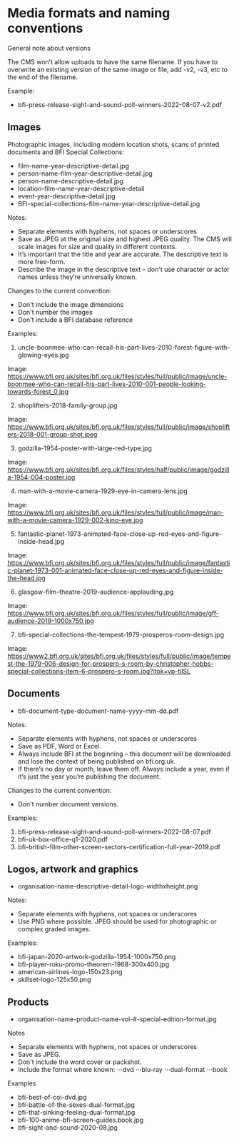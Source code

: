 
<Meta title="1 Docs/Guidance/4 Media formats and naming conventions" />

# Media formats and naming conventions

General note about versions

The CMS won’t allow uploads to have the same filename. If you have to overwrite an existing version of the same image or file, add -v2, -v3, etc to the end of the filename.

Example:
* bfi-press-release-sight-and-sound-poll-winners-2022-08-07-v2.pdf 

## Images

Photographic images, including modern location shots, scans of printed documents and BFI Special Collections:

* film-name-year-descriptive-detail.jpg
* person-name-film-year-descriptive-detail.jpg
* person-name-descriptive-detail.jpg
* location-film-name-year-descriptive-detail
* event-year-descriptive-detail.jpg
* BFI-special-collections-film-name-year-descriptive-detail.jpg

Notes:

* Separate elements with hyphens, not spaces or underscores
* Save as JPEG at the original size and highest JPEG quality. The CMS will scale images for size and quality in different contexts.
* It’s important that the title and year are accurate. The descriptive text is more free-form. 
* Describe the image in the descriptive text – don't use character or actor names unless they’re universally known.

Changes to the current convention:

* Don't include the image dimensions
* Don't number the images
* Don't include a BFI database reference

Examples:
1. uncle-boonmee-who-can-recall-his-part-lives-2010-forest-figure-with-glowing-eyes.jpg

Image:
https://www.bfi.org.uk/sites/bfi.org.uk/files/styles/full/public/image/uncle-boonmee-who-can-recall-his-part-lives-2010-001-people-looking-towards-forest_0.jpg

2. shoplifters-2018-family-group.jpg

Image:
https://www.bfi.org.uk/sites/bfi.org.uk/files/styles/full/public/image/shoplifters-2018-001-group-shot.jpeg

3. godzilla-1954-poster-with-large-red-type.jpg

Image:
https://www.bfi.org.uk/sites/bfi.org.uk/files/styles/half/public/image/godzilla-1954-004-poster.jpg 

4. man-with-a-movie-camera-1929-eye-in-camera-lens.jpg

Image:
https://www.bfi.org.uk/sites/bfi.org.uk/files/styles/full/public/image/man-with-a-movie-camera-1929-002-kino-eye.jpg 

5. fantastic-planet-1973-animated-face-close-up-red-eyes-and-figure-inside-head.jpg

Image:
https://www.bfi.org.uk/sites/bfi.org.uk/files/styles/full/public/image/fantastic-planet-1973-001-animated-face-close-up-red-eyes-and-figure-inside-the-head.jpg 

6. glasgow-film-theatre-2019-audience-applauding.jpg

Image:
https://www.bfi.org.uk/sites/bfi.org.uk/files/styles/full/public/image/gff-audience-2019-1000x750.jpg 

7. bfi-special-collections-the-tempest-1979-prosperos-room-design.jpg

Image:
https://www2.bfi.org.uk/sites/bfi.org.uk/files/styles/full/public/image/tempest-the-1979-006-design-for-prospero-s-room-by-christopher-hobbs-special-collections-item-6-prospero-s-room.jpg?itok=vp-tilSL

## Documents

* bfi-document-type-document-name-yyyy-mm-dd.pdf

Notes:

* Separate elements with hyphens, not spaces or underscores
* Save as PDF, Word or Excel.
* Always include BFI at the beginning – this document will be downloaded and lose the context of being published on bfi.org.uk.
* If there’s no day or month, leave them off. Always include a year, even if it’s just the year you’re publishing the document.

Changes to the current convention:

* Don't number document versions.

Examples:

1. bfi-press-release-sight-and-sound-poll-winners-2022-08-07.pdf
2. bfi-uk-box-office-q1-2020.pdf
3. bfi-british-film-other-screen-sectors-certification-full-year-2019.pdf

## Logos, artwork and graphics

* organisation-name-descriptive-detail-logo-widthxheight.png

Notes:

* Separate elements with hyphens, not spaces or underscores
* Use PNG where possible. JPEG should be used for photographic or complex graded images.

Examples:

* bfi-japan-2020-artwork-godzilla-1954-1000x750.png
* bfi-player-roku-promo-theorem-1968-300x400.jpg
* american-airlines-logo-150x23.png
* skillset-logo-125x50.png

## Products

* organisation-name-product-name-vol-#-special-edition-format.jpg

Notes

* Separate elements with hyphens, not spaces or underscores
* Save as JPEG.
* Don't include the word cover or packshot.
* Include the format where known:
⋅⋅⋅dvd
⋅⋅⋅blu-ray
⋅⋅⋅dual-format
⋅⋅⋅book

Examples

* bfi-best-of-coi-dvd.jpg
* bfi-battle-of-the-sexes-dual-format.jpg
* bfi-that-sinking-feeling-dual-format.jpg
* bfi-100-anime-bfi-screen-guides.book.jpg
* bfi-sight-and-sound-2020-08.jpg
